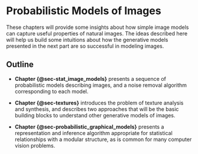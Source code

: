 # Probabilistic Models of Images {#sec-probabilistic-models-of-images}

These chapters will provide some insights about how simple image models can capture useful properties of natural images. The ideas described here will help us build some intuitions about how the generative models presented in the next part are so successful in modeling images.

## Outline

- **Chapter {@sec-stat_image_models}** presents a sequence of probabilistic models describing images, and a noise removal algorithm corresponding to each model.

- **Chapter {@sec-textures}** introduces the problem of texture analysis and synthesis, and describes two approaches that will be the basic building blocks to understand other generative models of images.

- **Chapter {@sec-probabilistic_graphical_models}** presents a representation and inference algorithm appropriate for statistical relationships with a modular structure, as is common for many computer vision problems.